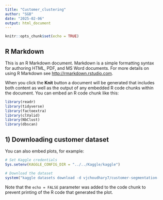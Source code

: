 ```yaml
---
title: "Customer_clustering"
author: "SGB"
date: "2025-02-06"
output: html_document
---
```


```r
knitr::opts_chunk$set(echo = TRUE)
```

## R Markdown

This is an R Markdown document. Markdown is a simple formatting syntax for authoring HTML, PDF, and MS Word documents. For more details on using R Markdown see <http://rmarkdown.rstudio.com>.

When you click the **Knit** button a document will be generated that includes both content as well as the output of any embedded R code chunks within the document. You can embed an R code chunk like this:

```r
library(readr)
library(tidyverse)
library(factoextra)
library(clValid)
library(NbClust)
library(dbscan)
```

## 1) Downloading customer dataset 

You can also embed plots, for example:

```r

# Set Kaggle credentials
Sys.setenv(KAGGLE_CONFIG_DIR = "../../Kaggle/kaggle")  

# Download the dataset
system("kaggle datasets download -d vjchoudhary7/customer-segmentation-tutorial-in-python")


```

Note that the `echo = FALSE` parameter was added to the code chunk to prevent printing of the R code that generated the plot.
